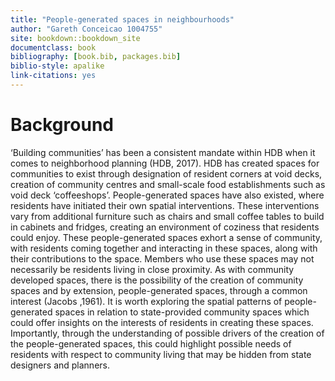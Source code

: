 ```yaml
--- 
title: "People-generated spaces in neighbourhoods"
author: "Gareth Conceicao 1004755"
site: bookdown::bookdown_site
documentclass: book
bibliography: [book.bib, packages.bib]
biblio-style: apalike
link-citations: yes
---
```

# Background

‘Building communities’ has been a consistent mandate within HDB when it comes to neighborhood planning (HDB, 2017). HDB has created spaces for communities to exist through designation of resident corners at void decks, creation of community centres and small-scale food establishments such as void deck ‘coffeeshops’. People-generated spaces have also existed, where residents have initiated their own spatial interventions. These interventions vary from additional furniture such as chairs and small coffee tables to build in cabinets and fridges, creating an environment of coziness that residents could enjoy.  These people-generated spaces exhort a sense of community, with residents coming together and interacting in these spaces, along with their contributions to the space. Members who use these spaces may not necessarily be residents living in close proximity. As with community developed spaces, there is the possibility of the creation of community spaces and by extension, people-generated spaces,  through a common interest (Jacobs ,1961). It is worth exploring the spatial patterns of people-generated spaces in relation to state-provided community spaces which could offer insights on the interests of residents in creating these spaces. Importantly, through the understanding of possible drivers of the creation of the people-generated spaces, this could highlight possible needs of residents with respect to community living that may be hidden from state designers and planners. 